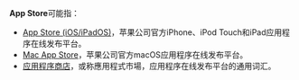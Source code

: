 {{NoteTA
| G1=IT
}}

'''App Store'''可能指：
* [[App_Store_(iOS/iPadOS)|App Store (iOS/iPadOS)]]，苹果公司官方iPhone、iPod Touch和iPad应用程序在线发布平台。
* [[Mac_App_Store|Mac App Store]]，苹果公司官方macOS应用程序在线发布平台。
* [[应用程序商店|应用程序商店]]，或称應用程式市場，应用程序在线发布平台的通用词汇。

{{disambig|cat=非中文名称消歧义}}